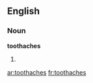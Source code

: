 ==English==

===Noun===
'''toothaches'''

# {{plural of|[[toothache]]}}

[[ar:toothaches]]
[[fr:toothaches]]